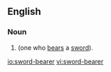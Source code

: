 ==English==

===Noun===
{{en-noun}}

# {{alternative spelling of|swordbearer}} (one who [[bears]] a [[sword]]).

[[io:sword-bearer]]
[[vi:sword-bearer]]
